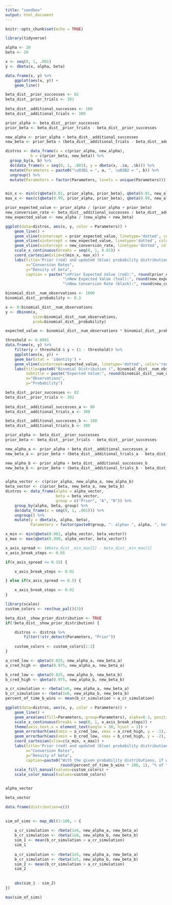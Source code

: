 ```yaml
---
title: "sandbox"
output: html_document
---
```


```r
knitr::opts_chunk$set(echo = TRUE)

library(tidyverse)
```

```r
alpha <- 20 
beta <- 20

x <- seq(0, 1, .001)
y <- dbeta(x, alpha, beta)

data.frame(x, y) %>%
    ggplot(aes(x, y)) +
    geom_line()
```

```r
beta_dist__prior_successes <- 82
beta_dist__prior_trials <- 301
    
beta_dist__additional_successes <- 100
beta_dist__additional_trials <- 300

prior_alpha <- beta_dist__prior_successes
prior_beta <- beta_dist__prior_trials - beta_dist__prior_successes

new_alpha <- prior_alpha + beta_dist__additional_successes
new_beta <- prior_beta + (beta_dist__additional_trials - beta_dist__additional_successes)

distros <- data_frame(a = c(prior_alpha, new_alpha),
           b = c(prior_beta, new_beta)) %>%
  group_by(a, b) %>%
  do(data_frame(x = seq(0, 1, .001), y = dbeta(x, .$a, .$b))) %>%
  mutate(Parameters = paste0("\u03B1 = ", a, ", \u03B2 = ", b)) %>%
  ungroup() %>%
  mutate(Parameters = factor(Parameters, levels = unique(Parameters)))


min_x <- min(c(qbeta(0.01, prior_alpha, prior_beta), qbeta(0.01, new_alpha, new_beta)))
max_x <- max(c(qbeta(0.99, prior_alpha, prior_beta), qbeta(0.99, new_alpha, new_beta)))

prior_expected_value <- prior_alpha / (prior_alpha + prior_beta)
new_conversion_rate <- beta_dist__additional_successes / beta_dist__additional_trials
new_expected_value <- new_alpha / (new_alpha + new_beta)

ggplot(data=distros, aes(x, y, color = Parameters)) +
    geom_line() +
    geom_vline(xintercept = prior_expected_value, linetype='dotted', color='red', size=1) +
    geom_vline(xintercept = new_expected_value, linetype='dotted', color='#00BFC4', size=1) +
    geom_vline(xintercept = new_conversion_rate, linetype='dotted', color='black', size=1) +
    scale_x_continuous(breaks = seq(0, 1, 0.01)) +
    coord_cartesian(xlim=c(min_x, max_x)) +
    labs(title='Prior (red) and updated (blue) probability distributions',
         x="Conversion Rates",
         y="Density of beta",
         caption = paste("\nPrior Expected Value (red):", round(prior_expected_value, 3),
                         "\nNew Expected Value (teal):", round(new_expected_value, 3),
                         "\nNew Conversion Rate (black):", round(new_conversion_rate, 3)))
```

```r
binomial_dist__num_observations <- 1000
binomial_dist__probability <- 0.3

x <- 0:binomial_dist__num_observations
y <- dbinom(x,
            size=binomial_dist__num_observations,
            prob=binomial_dist__probability)

expected_value <- binomial_dist__num_observations * binomial_dist__probability

threshold <- 0.0001
data.frame(x, y) %>%
    filter(y > threshold & y < (1 - threshold)) %>%
    ggplot(aes(x, y)) +
    geom_bar(stat = 'identity') +
    geom_vline(xintercept=expected_value, linetype='dotted', color='red', size=1) +
    labs(title=paste0("Binomial Distribution (", binomial_dist__num_observations, ":", binomial_dist__probability, ")"),
         subtitle = paste("Expected Value:", round(binomial_dist__num_observations * binomial_dist__probability, 1)), 
         x="Observations",
         y="Probability")
```



```r
beta_dist__prior_successes <- 82
beta_dist__prior_trials <- 301
    
beta_dist__additional_successes_a <- 80
beta_dist__additional_trials_a <- 300

beta_dist__additional_successes_b <- 100
beta_dist__additional_trials_b <- 300

prior_alpha <- beta_dist__prior_successes
prior_beta <- beta_dist__prior_trials - beta_dist__prior_successes

new_alpha_a <- prior_alpha + beta_dist__additional_successes_a
new_beta_a <- prior_beta + (beta_dist__additional_trials_a - beta_dist__additional_successes_a)

new_alpha_b <- prior_alpha + beta_dist__additional_successes_b
new_beta_b <- prior_beta + (beta_dist__additional_trials_b - beta_dist__additional_successes_b)


alpha_vector <- c(prior_alpha, new_alpha_a, new_alpha_b)
beta_vector <- c(prior_beta, new_beta_a, new_beta_b)
distros <- data_frame(alpha = alpha_vector,
                      beta = beta_vector,
                      group = c("Prior", "A", "B")) %>%
    group_by(alpha, beta, group) %>%
    do(data_frame(x = seq(0, 1, .001))) %>%
    ungroup() %>%
    mutate(y = dbeta(x, alpha, beta),
           Parameters = factor(paste0(group, ": alpha= ", alpha, ", beta= ", beta)))

x_min <- min(qbeta(0.001, alpha_vector, beta_vector))
x_max <- max(qbeta(0.999, alpha_vector, beta_vector))

x_axis_spread <- 1#beta_dist__min_max[2] - beta_dist__min_max[1]
x_axis_break_steps <- 0.05

if(x_axis_spread <= 0.15) {

    x_axis_break_steps <- 0.01

} else if(x_axis_spread <= 0.5) {

    x_axis_break_steps <- 0.02
}

library(scales)
custom_colors <- rev(hue_pal()(3))

beta_dist__show_prior_distribution <- TRUE
if(!beta_dist__show_prior_distribution) {

    distros <- distros %>%
        filter(!str_detect(Parameters, "Prior"))
    
    custom_colors <- custom_colors[1:2]
}

a_cred_low <- qbeta(0.025, new_alpha_a, new_beta_a)
a_cred_high <- qbeta(0.975, new_alpha_a, new_beta_a)

b_cred_low <- qbeta(0.025, new_alpha_b, new_beta_b)
b_cred_high <- qbeta(0.975, new_alpha_b, new_beta_b)

a_cr_simulation <- rbeta(1e6, new_alpha_a, new_beta_a)
b_cr_simulation <- rbeta(1e6, new_alpha_b, new_beta_b)
percent_of_time_b_wins <- mean(b_cr_simulation > a_cr_simulation)

ggplot(data=distros, aes(x, y, color = Parameters)) +
    geom_line() +
    geom_area(aes(fill=Parameters, group=Parameters), alpha=0.3, position = 'identity') +
    scale_x_continuous(breaks = seq(0, 1, x_axis_break_steps)) +
    theme(axis.text.x = element_text(angle = 30, hjust = 1)) +
    geom_errorbarh(aes(xmin = a_cred_low, xmax = a_cred_high, y = -1), height = 2, color = custom_colors[1], alpha=0.3) + 
    geom_errorbarh(aes(xmin = b_cred_low, xmax = b_cred_high, y = -2), height = 2, color = custom_colors[2], alpha=0.3) + 
    coord_cartesian(xlim=c(x_min, x_max)) +
    labs(title='Prior (red) and updated (blue) probability distributions',
         x="Conversion Rates",
         y="Density of beta",
         caption=paste0("With the given probability distributions, if we do 1 million simulations,\nB is better than A ",
                        round(percent_of_time_b_wins * 100, 1), "% of the time")) +
    scale_fill_manual(values=custom_colors) +
    scale_color_manual(values=custom_colors)


alpha_vector

beta_vector

data.frame(distribution=c())
    
```

```r
sim_of_sims <- map_dbl(1:100, ~ {
    
    a_cr_simulation <- rbeta(1e6, new_alpha_a, new_beta_a)
    b_cr_simulation <- rbeta(1e6, new_alpha_b, new_beta_b)
    sim_1 <- mean(b_cr_simulation > a_cr_simulation)
    sim_1
    
    a_cr_simulation <- rbeta(1e5, new_alpha_a, new_beta_a)
    b_cr_simulation <- rbeta(1e5, new_alpha_b, new_beta_b)
    sim_2 <- mean(b_cr_simulation > a_cr_simulation)
    sim_2
    
    
    abs(sim_1 - sim_2)
})

max(sim_of_sims)
```


































































